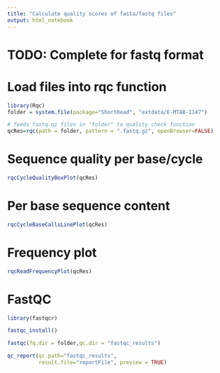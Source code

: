 ```yaml
---
title: "Calculate quality scores of fasta/fastq files"
output: html_notebook
---
```


# TODO: Complete for fastq format

# Load files into rqc function
```R
library(Rqc)
folder = system.file(package="ShortRead", "extdata/E-MTAB-1147")

# feeds fastq.qz files in "folder" to quality check function
qcRes=rqc(path = folder, pattern = ".fastq.gz", openBrowser=FALSE)
```

# Sequence quality per base/cycle

```R
rqcCycleQualityBoxPlot(qcRes)
```

# Per base sequence content

```R
rqcCycleBaseCallsLinePlot(qcRes)
```

# Frequency plot

```R
rqcReadFrequencyPlot(qcRes)
```

# FastQC

```R
library(fastqcr)

fastqc_install()

fastqc(fq.dir = folder,qc.dir = "fastqc_results")

qc_report(qc.path="fastqc_results", 
          result.file="reportFile", preview = TRUE)
```

